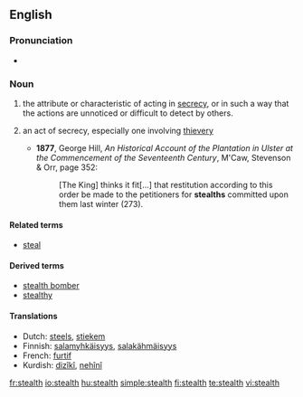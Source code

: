 {{wikipedia|dab=stealth}}
==English==

===Pronunciation===
* {{rhymes|ɛlθ}}

===Noun===
{{en-noun|s|-}}

# {{uncountable}} the attribute or characteristic of acting in [[secrecy]], or in such a way that the actions are unnoticed or difficult to detect by others.
# {{context|archaic|countable}} an act of secrecy, especially one involving [[thievery]]
#* '''1877''', George Hill, ''An Historical Account of the Plantation in Ulster at the Commencement of the Seventeenth Century'', M'Caw, Stevenson & Orr, page 352:
#*: [The King] thinks it fit[...] that restitution according to this order be made to the petitioners for '''stealths''' committed upon them last winter (273).

====Related terms====
* [[steal]]

====Derived terms====
* [[stealth bomber]]
* [[stealthy]]

====Translations====
* Dutch: [[steels]], [[stiekem]]
* Finnish: [[salamyhkäisyys]], [[salakähmäisyys]]
* French: [[furtif]]
* Kurdish: [[dizîkî]], [[nehînî]]

[[fr:stealth]]
[[io:stealth]]
[[hu:stealth]]
[[simple:stealth]]
[[fi:stealth]]
[[te:stealth]]
[[vi:stealth]]